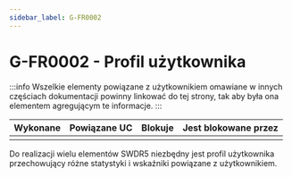 ```yaml
---
sidebar_label: G-FR0002
---
```



# G-FR0002 - Profil użytkownika

:::info
Wszelkie elementy powiązane z użytkownikiem omawiane w innych częściach dokumentacji powinny linkować do tej strony, tak aby była ona elementem agregującym te informacje.
:::

| Wykonane | Powiązane UC | Blokuje | Jest blokowane przez |
| :------: | :----------- | :------ | -------------------- |
|          |              |         |                      |

Do realizacji wielu elementów SWDR5 niezbędny jest profil użytkownika przechowujący różne statystyki i wskaźniki powiązane z użytkownikiem. 